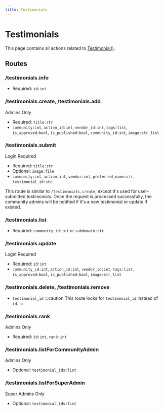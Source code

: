 ```yaml
---
title: Testimonials
---
```



# Testimonials

This page contains all actions related to [Testimonial()](database-models#testimonial).

## Routes

### /testimonials.info

- Required: `id:int`

### /testimonials.create, /testimonials.add

<Highlight level={1}>Admins Only</Highlight>

- Required: `title:str`
- `community:int`, `action_id:int`, `vendor_id:int`, `tags:list`, `is_approved:bool`, `is_published:bool`, `community_id:int`, `image:str_list`

### /testimonials.submit

<Highlight level={0}>Login Required</Highlight>

- Required: `title:str`
- Optional: `image:file`
- `community:int`, `action:int`, `vendor:int`, `preferred_name:str`, `testimonial_id:str`

This route is similar to `/testimnoials.create`, except it's used for user-submitted testimonials. Once the request is processed successfully, the community admins will be notified if it's a new testimonial or update if existed.

### /testimonials.list

- Required: `community_id:int` or `subdomain:str`

### /testimonials.update

<Highlight level={0}>Login Required</Highlight>

- Required: `id:int`
- `community_id:int`, `action_id:int`, `vendor_id:int`, `tags:list`, `is_approved:bool`, `is_published:bool`, `image:str_list`

### /testimonials.delete, /testimonials.remove
- `testimonial_id`
:::caution
This route looks for `testimonial_id` instead of `id`.
:::

### /testimonials.rank

<Highlight level={1}>Admins Only</Highlight>

- Required: `id:int`, `rank:int`

### /testimonials.listForCommunityAdmin

<Highlight level={1}>Admins Only</Highlight>

- Optional: `testimonial_ids:list`

### /testimonials.listForSuperAdmin

<Highlight level={1}>Super Admins Only</Highlight>

- Optional: `testimonial_ids:list`
